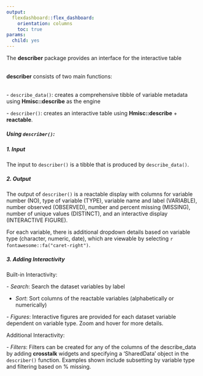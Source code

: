 ---
output: 
  flexdashboard::flex_dashboard:
    orientation: columns
    toc: true
params:
  child: yes
---

The **describer** package provides an interface for the interactive table

\
**describer** consists of two main functions:

\
- `describe_data()`: creates a comprehensive tibble of variable metadata using **Hmisc::describe** as the engine

\- `describer()`: creates an interactive table using **Hmisc::describe** + **reactable**.

##### Using `describer()`:

##### 1. Input

The input to `describer()` is a tibble that is produced by `describe_data()`.

##### 2. Output

The output of `describer()` is a reactable display with columns for variable number (NO), type of variable (TYPE), variable name and label (VARIABLE), number observed (OBSERVED), number and percent missing (MISSING), number of unique values (DISTINCT), and an interactive display (INTERACTIVE FIGURE).

For each variable, there is additional dropdown details based on variable type (character, numeric, date), which are viewable by selecting `r fontawesome::fa("caret-right")`.

##### 3. Adding Interactivity

Built-in Interactivity:

\- *Search*: Search the dataset variables by label

- *Sort*: Sort columns of the reactable variables (alphabetically or numerically)

\- *Figures*: Interactive figures are provided for each dataset variable dependent on variable type. Zoom and hover for more details.

Additional Interactivity:

\- *Filters*: Filters can be created for any of the columns of the describe_data by adding **crosstalk** widgets and specifying a 'SharedData' object in the `describer()` function. Examples shown include subsetting by variable type and filtering based on % missing.

